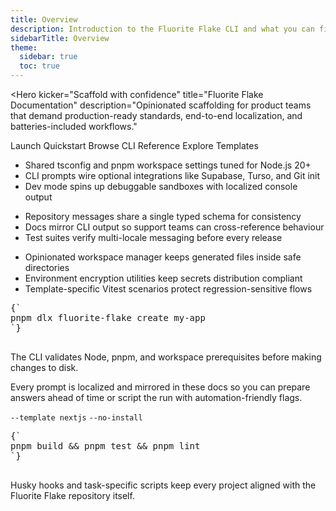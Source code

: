 ```yaml
---
title: Overview
description: Introduction to the Fluorite Flake CLI and what you can find in the docs.
sidebarTitle: Overview
theme:
  sidebar: true
  toc: true
---
```


<Hero
  kicker="Scaffold with confidence"
  title="Fluorite Flake Documentation"
  description="Opinionated scaffolding for product teams that demand production-ready standards, end-to-end localization, and batteries-included workflows."
>
  <HeroActions>
    <HeroPrimary href="/en/getting-started/">Launch Quickstart</HeroPrimary>
    <HeroSecondary href="/en/cli/">Browse CLI Reference</HeroSecondary>
    <HeroSecondary href="https://github.com/kotsutsumi/fluorite-flake/tree/main/templates">Explore Templates</HeroSecondary>
  </HeroActions>
  <HeroStats>
    <HeroStat value="5 min" label="TO FIRST SCAFFOLD" />
    <HeroStat value="3 stacks" label="NEXT.JS · EXPO · TAURI" />
    <HeroStat value="100% typed" label="STRICT TS + BIOME" />
  </HeroStats>
</Hero>

<Section
  eyebrow="Why teams choose Fluorite Flake"
  title="Production-grade defaults for modern engineering orgs"
  description="Every scaffold mirrors the repository’s rules so you can focus on product work instead of plumbing."
>
  <FeatureGrid>
    <FeatureCard
      icon="⚡"
      title="Launch real projects, not demos"
      description="Templates ship with TypeScript-first configs, Biome linting, Vitest coverage, and deployment-ready scripts."
    >
      <ul className="list-disc space-y-2 pl-5 marker:text-sky-500">
        <li>Shared tsconfig and pnpm workspace settings tuned for Node.js 20+</li>
        <li>CLI prompts wire optional integrations like Supabase, Turso, and Git init</li>
        <li>Dev mode spins up debuggable sandboxes with localized console output</li>
      </ul>
    </FeatureCard>
    <FeatureCard
      icon="🌐"
      title="Localized by default"
      description="Englishと日本語のコピーが同梱され、CLIは自動でロケール検出し、FLUORITE_LOCALEで強制上書きできます。"
    >
      <ul className="list-disc space-y-2 pl-5 marker:text-sky-500">
        <li>Repository messages share a single typed schema for consistency</li>
        <li>Docs mirror CLI output so support teams can cross-reference behaviour</li>
        <li>Test suites verify multi-locale messaging before every release</li>
      </ul>
    </FeatureCard>
    <FeatureCard
      icon="🛡️"
      title="Guardrails for scale"
      description="Git hooks, CI-ready scripts, and optional monorepo layout help large teams stay aligned."
    >
      <ul className="list-disc space-y-2 pl-5 marker:text-sky-500">
        <li>Opinionated workspace manager keeps generated files inside safe directories</li>
        <li>Environment encryption utilities keep secrets distribution compliant</li>
        <li>Template-specific Vitest scenarios protect regression-sensitive flows</li>
      </ul>
    </FeatureCard>
  </FeatureGrid>
</Section>

<Section
  eyebrow="From zero to fully scaffolded"
  title="Build once, then automate the repetition"
  description="Whether you are onboarding a new hire or bootstrapping a proof of concept, the workflow stays the same."
>
  <StepTimeline>
    <StepItem
      title="Install on demand"
      description="Use pnpm dlx to always run the latest release without a global install."
    >
      <pre className="overflow-x-auto rounded-2xl bg-slate-950 p-4 text-sm text-slate-100">
{`
pnpm dlx fluorite-flake create my-app
`}
      </pre>
      <p>
        The CLI validates Node, pnpm, and workspace prerequisites before making changes to disk.
      </p>
    </StepItem>
    <StepItem
      title="Shape the stack"
      description="Pick frameworks, package managers, database providers, and optional integrations with guardrails for incompatible combos."
    >
      <div className="space-y-3">
        <p>
          Every prompt is localized and mirrored in these docs so you can prepare answers ahead of time or script the run with automation-friendly flags.
        </p>
        <div className="flex flex-wrap gap-3">
          <code className="mx-1 rounded bg-slate-100 px-2 py-1 text-xs font-semibold text-slate-600 dark:bg-slate-800 dark:text-slate-200">--template nextjs</code>
          <code className="mx-1 rounded bg-slate-100 px-2 py-1 text-xs font-semibold text-slate-600 dark:bg-slate-800 dark:text-slate-200">--no-install</code>
        </div>
      </div>
    </StepItem>
    <StepItem
      title="Verify and commit"
      description="Run the preconfigured quality gates before sharing the repo."
    >
      <pre className="overflow-x-auto rounded-2xl bg-slate-950 p-4 text-sm text-slate-100">
{`
pnpm build && pnpm test && pnpm lint
`}
      </pre>
      <p>
        Husky hooks and task-specific scripts keep every project aligned with the Fluorite Flake repository itself.
      </p>
    </StepItem>
  </StepTimeline>
</Section>

<Section
  eyebrow="Built for product teams"
  title="Scale knowledge, not entropy"
  description="Governance, localization, and developer experience all live in one CLI so rolling out new services stays consistent across squads."
>
  <Testimonial
    quote="Fluorite Flake captures the standards we enforce at scale—strict typing, automated quality gates, and localized messaging—so new teams ship production-ready code on day one."
    author="Mika Nakahara"
    role="Principal Engineer, Fluorite Platform"
  />
</Section>

<Section
  eyebrow="Keep exploring"
  title="Essential resources"
  description="Jump into the deep dives, reference material, and change history that back the CLI."
>
  <ResourceGrid>
    <ResourceCard
      icon="🚀"
      title="Quickstart"
      description="Follow the step-by-step guide to install the CLI and ship your first scaffold."
      href="/en/getting-started/"
    />
    <ResourceCard
      icon="🧭"
      title="CLI Reference"
      description="Every flag, environment variable, and automation hook documented in one place."
      href="/en/cli/"
    />
    <ResourceCard
      icon="📦"
      title="Template Source"
      description="Study the maintained templates and extend them for your private stacks."
      href="https://github.com/kotsutsumi/fluorite-flake/tree/main/templates"
    />
    <ResourceCard
      icon="📣"
      title="Release Notes"
      description="Track new features, template refreshes, and breaking changes before upgrading."
      href="https://github.com/kotsutsumi/fluorite-flake/releases"
    />
  </ResourceGrid>
</Section>
